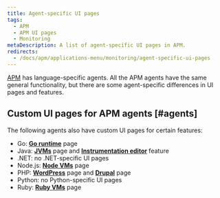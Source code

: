 ```yaml
---
title: Agent-specific UI pages
tags:
  - APM
  - APM UI pages
  - Monitoring
metaDescription: A list of agent-specific UI pages in APM.
redirects:
  - /docs/apm/applications-menu/monitoring/agent-specific-ui-pages
---
```


[APM](/docs/apm/new-relic-apm/getting-started/welcome-new-relic-apm) has language-specific agents. All the APM agents have the same general functionality, but there are some agent-specific differences in UI pages and features.

## Custom UI pages for APM agents [#agents]

The following agents also have custom UI pages for certain features:

* Go: [**Go runtime**](/docs/agents/go-agent/features/go-runtime-ui-page) page
* Java: [**JVMs**](/docs/agents/java-agent/features/jvm-metrics-page) page and [**Instrumentation editor**](/docs/agents/java-agent/custom-instrumentation/custom-instrumentation-editor-quickly-customize-your-java-instrumentation) feature
* .NET: no .NET-specific UI pages
* Node.js: [**Node VMs**](/docs/agents/nodejs-agent/supported-features/node-vms-statistics-page) page
* PHP: [**WordPress**](/docs/agents/php-agent/frameworks-libraries/wordpress-specific-functionality) page and [**Drupal**](/docs/agents/php-agent/frameworks-libraries/drupal-specific-functionality) page
* Python: no Python-specific UI pages
* Ruby: [**Ruby VMs**](/docs/agents/ruby-agent/features/ruby-vm-measurements) page
